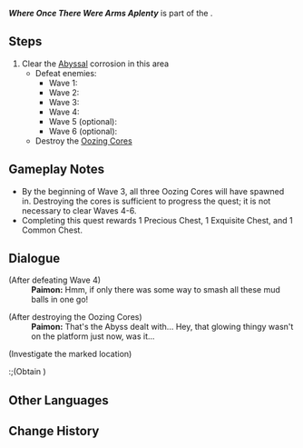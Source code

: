 {{Quest Infobox
|id            = 
|image         = World Quest Where Once There Were Arms Aplenty.png
|type          = World
|chapter       = Chronicler of the Crumbling City
|part          = 2d
|requirement   = 
|characters    = Paimon; Traveler<!-- no dialogue -->
|startLocation = [[Ruined Armament Workshop]], [[Ancient Sacred Mountain]]
|region        = Natlan
|area          = Ancient Sacred Mountain
|subarea       = Ruined Armament Workshop
|prev          = 
|parent        = In Search of a Hidden Heart
|next          = 
|concurrent    = Where Once Force Was Reversed
|concurrent2   = Where Once There Was a Calculation Array
|rewards       = Phlogiston Unit*1
|otherRewards  = 
}}
'''''Where Once There Were Arms Aplenty''''' is part of the {{Quest|Chronicler of the Crumbling City}}.

==Steps==
# Clear the [[Abyss]]al corrosion in this area
#* Defeat enemies:
#** Wave 1: {{Enemy List|Hilichurl*6; Electro Samachurl}}
#** Wave 2: {{Enemy List|Hilichurl*2; Hilichurl Berserker*2; Wooden Shieldwall Mitachurl}}
#** Wave 3: {{Enemy List|Rockfond Rifthound Whelp*2}}
#** Wave 4: {{Enemy List|Rockfond Rifthound Whelp; Tenebrous Mimesis: Tatankasaurus}}<!-- after this wave, Abyssal Corrosion Level no longer decreases upon defeating enemies -->
#** Wave 5 (optional): {{Enemy List|Rockfond Rifthound Whelp*2; Rockfond Rifthound}}
#** Wave 6 (optional):{{verify|verify enemies}} {{Enemy List|Rockfond Rifthound Whelp; Rockfond Rifthound}}
#* Destroy the [[Oozing Core]]s

==Gameplay Notes==
* By the beginning of Wave 3, all three Oozing Cores will have spawned in. Destroying the cores is sufficient to progress the quest; it is not necessary to clear Waves 4-6.{{verify}}
* Completing this quest rewards 1 Precious Chest, 1 Exquisite Chest, and 1 Common Chest.

==Dialogue==
{{Stub Dialogue|Check for conditional dialogue.<!-- 
Current dialogue is for: 
- Natlan Act V completed.
- Both major little one quests completed.
- All tribal chronicles completed.
--><br>Add talk-again lines.<br>Add open-world lines.}}
{{Quest Description|In order to uncover a path to the Heart of the Sacred Mountain, it appears you must cleanse the Abyss that is corrupting the ancient ruins...}}
{{Dialogue Start}}
;(After defeating Wave 4)
:'''Paimon:''' Hmm, if only there was some way to smash all these mud balls in one go!

;(After destroying the Oozing Cores)
:'''Paimon:''' That's the Abyss dealt with... Hey, that glowing thingy wasn't on the platform just now, was it...

;(Investigate the marked location)
:;(Obtain {{Item|Phlogiston Unit}})
{{Dialogue End}}

==Other Languages==
{{Other Languages
|en       = Where Once There Were Arms Aplenty
|zhs      = 昔时武备充盈之处
|zhs_rm   = 
|zht      = 昔時武備充盈之處
|zht_rm   = 
|zh_tl    = 
|ja       = かつて武器で溢れていた地
|ja_rm    = 
|ja_tl    = 
|ko       = 한때 무기가 가득했던 곳
|ko_tl    = 
|es       = El antiguo lugar del poderoso arsenal
|es_tl    = The Powerful Arsenal's Ancient Place
|fr       = Où autrefois les armes étaient nombreuses
|fr_tl    = Where Once Weapons Were Numerous
|ru       = Где некогда высились горы оружия
|ru_tl    = 
|th       = สถานที่ที่เคยเป็นของ Arms Aplenty
|th_rm    = 
|th_tl    = 
|vi       = Nơi Vũ Khí Tập Trung Xa Xưa
|vi_tl    = 
|de       = Wo es einst Waffen im Überfluss gab
|de_tl    = 
|id       = Ketika Senjata Masih Banyak
|id_tl    = 
|pt       = Onde Já Houve Um Arsenal Abundante
|pt_tl    = 
|tr       = Bir Zamanlar Silahların Bol Olduğu Yer
|tr_tl    = 
|it       = Dove un tempo c'erano armi in abbondanza
|it_tl    = 
}}

==Change History==
{{Change History|5.5}}